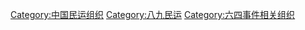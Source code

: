 [[Category:中国民运组织|Category:中国民运组织]]
[[Category:八九民运|Category:八九民运]]
[[Category:六四事件相关组织|Category:六四事件相关组织]]